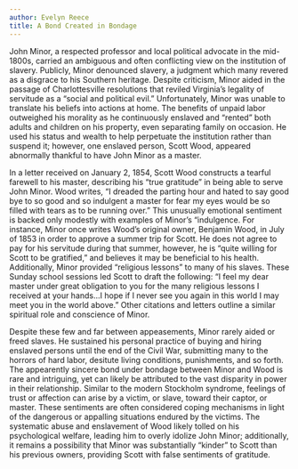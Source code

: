 ```yaml
---
author: Evelyn Reece
title: A Bond Created in Bondage
---
```

John Minor, a respected professor and local political advocate in the mid-1800s, carried an ambiguous and often conflicting view on the institution of slavery. Publicly, Minor denounced slavery, a judgment which many revered as a disgrace to his Southern heritage. Despite criticism, Minor aided in the passage of Charlottesville resolutions that reviled Virginia’s legality of servitude as a “social and political evil.” Unfortunately, Minor was unable to translate his beliefs into actions at home. The benefits of unpaid labor outweighed his morality as he continuously enslaved and “rented” both adults and children on his property, even separating family on occasion. He used his status and wealth to help perpetuate the institution rather than suspend it; however, one enslaved person, Scott Wood, appeared abnormally thankful to have John Minor as a master.

  
In a letter received on January 2, 1854, Scott Wood constructs a tearful farewell to his master, describing his “true gratitude” in being able to serve John Minor. Wood writes, “I dreaded the parting hour and hated to say good bye to so good and so indulgent a master for fear my eyes would be so filled with tears as to be running over.” This unusually emotional sentiment is backed only modestly with examples of Minor’s “indulgence. For instance, Minor once writes Wood’s original owner, Benjamin Wood, in July of 1853 in order to approve a summer trip for Scott. He does not agree to pay for his servitude during that summer, however, he is “quite willing for Scott to be gratified,” and believes it may be beneficial to his health. Additionally, Minor provided “religious lessons” to many of his slaves. These Sunday school sessions led Scott to draft the following: “I feel my dear master under great obligation to you for the many religious lessons I received at your hands...I hope if I never see you again in this world I may meet you in the world above.” Other citations and letters outline a similar spiritual role and conscience of Minor.

  
Despite these few and far between appeasements, Minor rarely aided or freed slaves. He sustained his personal practice of buying and hiring enslaved persons until the end of the Civil War, submitting many to the horrors of hard labor, desitute living conditions, punishments, and so forth. The appearently sincere bond under bondage between Minor and Wood is rare and intriguing, yet can likely be attributed to the vast disparity in power in their relationship. Similar to the modern Stockholm syndrome, feelings of trust or affection can arise by a victim, or slave, toward their captor, or master. These sentiments are often considered coping mechanisms in light of the dangerous or appalling situations endured by the victims. The systematic abuse and enslavement of Wood likely tolled on his psychological welfare, leading him to overly idolize John Minor; additionally, it remains a possibility that Minor was substantially “kinder” to Scott than his previous owners, providing Scott with false sentiments of gratitude.